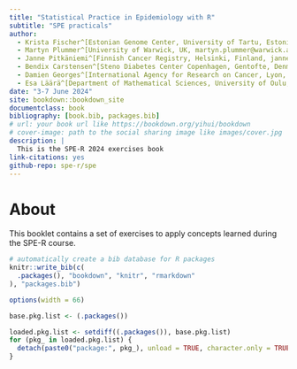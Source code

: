 ```yaml
--- 
title: "Statistical Practice in Epidemiology with R"
subtitle: "SPE practicals"
author: 
  - Krista Fischer^[Estonian Genome Center, University of Tartu, Estonia, Krista.Fischer@ut.ee]
  - Martyn Plummer^[University of Warwick, UK, martyn.plummer@warwick.ac.uk]
  - Janne Pitkäniemi^[Finnish Cancer Registry, Helsinki, Finland, janne.pitkaniemi@cancer.fi]
  - Bendix Carstensen^[Steno Diabetes Center Copenhagen, Gentofte, Denmark, Dept. of Biostatistics, University of Copenhagen, Denmark, b@bxc.dk, http://BendixCarstensen.com]
  - Damien Georges^[International Agency for Research on Cancer, Lyon, France, georgesd@iarc.who.int]
  - Esa Läärä^[Department of Mathematical Sciences, University of Oulu, Finland, Esa.Laara@oulu.fi, http://www.oulu.fi/university/researcher/esa-laara]
date: "3-7 June 2024"
site: bookdown::bookdown_site
documentclass: book
bibliography: [book.bib, packages.bib]
# url: your book url like https://bookdown.org/yihui/bookdown
# cover-image: path to the social sharing image like images/cover.jpg
description: |
  This is the SPE-R 2024 exercises book
link-citations: yes
github-repo: spe-r/spe
---
```


# About {-}

This booklet contains a set of exercises to apply concepts learned during the SPE-R course.

```r
# automatically create a bib database for R packages
knitr::write_bib(c(
  .packages(), "bookdown", "knitr", "rmarkdown"
), "packages.bib")
```

```r
options(width = 66)
```

```r
base.pkg.list <- (.packages())
```

```r
loaded.pkg.list <- setdiff((.packages()), base.pkg.list)
for (pkg_ in loaded.pkg.list) {
  detach(paste0("package:", pkg_), unload = TRUE, character.only = TRUE)
}
```


